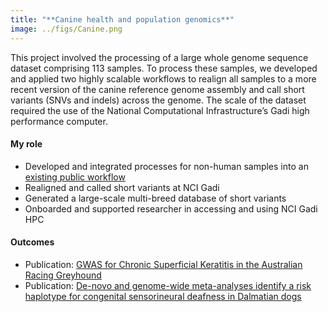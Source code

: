```yaml
---
title: "**Canine health and population genomics**"
image: ../figs/Canine.png
---
```


This project involved the processing of a large whole genome sequence dataset comprising 113 samples. To process these samples, we developed and applied two highly scalable workflows to realign all samples to a more recent version of the canine reference genome assembly and call short variants (SNVs and indels) across the genome. The scale of the dataset required the use of the National Computational Infrastructure's Gadi high performance computer.  

#### My role

* Developed and integrated processes for non-human samples into an [existing public workflow](https://github.com/Sydney-Informatics-Hub/Fastq-to-BAM)
* Realigned and called short variants at NCI Gadi 
* Generated a large-scale multi-breed database of short variants 
* Onboarded and supported researcher in accessing and using NCI Gadi HPC

#### Outcomes

* Publication: [GWAS for Chronic Superficial Keratitis in the Australian Racing Greyhound](https://www.mdpi.com/2073-4425/13/8/1328)
* Publication: [De-novo and genome-wide meta-analyses identify a risk haplotype for congenital sensorineural deafness in Dalmatian dogs](https://www.nature.com/articles/s41598-022-19535-4)


